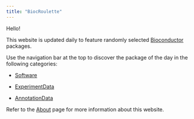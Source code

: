 ```yaml
---
title: "BiocRoulette"
---
```


Hello!

This website is updated daily to feature randomly selected [Bioconductor](https://www.bioconductor.org/) packages.

Use the navigation bar at the top to discover the package of the day in the following categories:

- [Software](software.html)

- [ExperimentData](experiment.html)

- [AnnotationData](annotation.html)

Refer to the [About](about.html) page for more information about this website.
